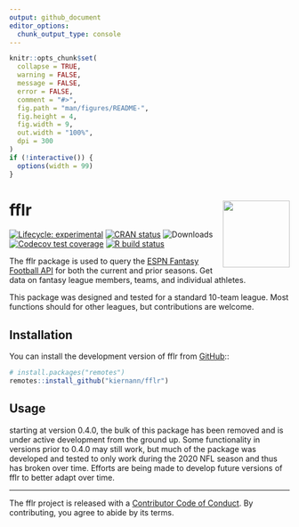 ```yaml
---
output: github_document
editor_options: 
  chunk_output_type: console
---
```


<!-- README.md is generated from README.Rmd. Please edit that file -->

```r
knitr::opts_chunk$set(
  collapse = TRUE,
  warning = FALSE,
  message = FALSE,
  error = FALSE,
  comment = "#>",
  fig.path = "man/figures/README-",
  fig.height = 4,
  fig.width = 9,
  out.width = "100%",
  dpi = 300
)
if (!interactive()) {
  options(width = 99)
}
```

# fflr <img src="man/figures/logo.png" align="right" width="120" />

<!-- badges: start -->
[![Lifecycle: experimental][life_badge]][life_link]
[![CRAN status][cran_badge]][cran_link]
![Downloads][dl_badge]
[![Codecov test coverage][cov_badge]][cov_link]
[![R build status][ga_badge]][ga_link]
<!-- badges: end -->

The fflr package is used to query the [ESPN Fantasy Football API][api] for both
the current and prior seasons. Get data on fantasy league members, teams, and
individual athletes.

This package was designed and tested for a standard 10-team league. Most
functions should for other leagues, but contributions are welcome.

## Installation

You can install the development version of fflr from [GitHub][fflr]::

```r
# install.packages("remotes")
remotes::install_github("kiernann/fflr")
```

## Usage

starting at version 0.4.0, the bulk of this package has been removed and is
under active development from the ground up. Some functionality in versions
prior to 0.4.0 may still work, but much of the package was developed and tested
to only work during the 2020 NFL season and thus has broken over time. Efforts
are being made to develop future versions of fflr to better adapt over time.

***

The fflr project is released with a [Contributor Code of Conduct][coc]. By
contributing, you agree to abide by its terms.

<!-- refs: start -->
[life_badge]: https://img.shields.io/badge/lifecycle-maturing-blue.svg
[life_link]: https://www.tidyverse.org/lifecycle/#maturing
[cran_badge]: https://www.r-pkg.org/badges/version/fflr
[cran_link]: https://CRAN.R-project.org/package=fflr
[ga_badge]: https://github.com/kiernann/fflr/workflows/R-CMD-check/badge.svg
[ga_link]: https://github.com/kiernann/fflr/actions
[cov_badge]: https://codecov.io/gh/kiernann/fflr/branch/master/graph/badge.svg
[cov_link]: https://codecov.io/gh/kiernann/fflr?branch=master
[dl_badge]: https://cranlogs.r-pkg.org/badges/grand-total/fflr
[api]: https://fantasy.espn.com/apis/v3/games/ffl/
[ffplot]: https://github.com/kiernann/ffplot
[fflr]: https://github.com/kiernann/fflr
[cran]: https://cran.r-project.org/package=fflr
[coc]: https://kiernann.com/fflr/CODE_OF_CONDUCT.html
[tidy]: https://en.wikipedia.org/wiki/Tidy_data
[help]: https://support.espn.com/hc/en-us/articles/360000064451-Making-a-Private-League-Viewable-to-the-Public
<!-- refs: end -->
